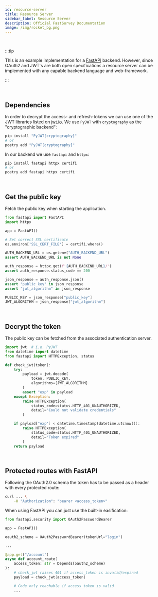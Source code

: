 ```yaml
---
id: resource-server
title: Resource Server
sidebar_label: Resource Server
description: Official FastSurvey Documentation
image: /img/rocket_bg.png
---
```


<br />

:::tip

This is an example implementation for a
[FastAPI](https://fastapi.tiangolo.com/) backend. However, since OAuth2 and
JWT's are both open specifications a resource server can be implemented with
any capable backend language and web-framework.

:::

<br />

## Dependencies

In order to decrypt the access- and refresh-tokens we can use one of the
JWT libraries listed on [jwt.io](https://jwt.io/). We use `PyJWT` with
`cryptography` as the "cryptographic backend":

```bash
pip install "PyJWT[cryptography]"
# or
poetry add "PyJWT[cryptography]"
```

In our backend we use `fastapi` and `httpx`:

```bash
pip install fastapi httpx certifi
# or
poetry add fastapi httpx certifi
```

<br />

## Get the public key

Fetch the public key when starting the application.

```python
from fastapi import FastAPI
import httpx

app = FastAPI()

# Set correct SSL certificate
os.environ['SSL_CERT_FILE'] = certifi.where()

AUTH_BACKEND_URL = os.getenv("AUTH_BACKEND_URL")
assert AUTH_BACKEND_URL is not None

auth_response = httpx.get(f'{AUTH_BACKEND_URL}/')
assert auth_response.status_code == 200

json_response = auth_response.json()
assert "public_key" in json_response
assert "jwt_algorithm" in json_response

PUBLIC_KEY = json_response["public_key"]
JWT_ALGORITHM = json_response["jwt_algorithm"]
```

<br />

## Decrypt the token

The public key can be fetched from the associated authentication server.

```python
import jwt  # i.e. PyJWT
from datetime import datetime
from fastapi import HTTPException, status

def check_jwt(token):
    try:
        payload = jwt.decode(
            token, PUBLIC_KEY,
            algorithms=[JWT_ALGORITHM]
        )
        assert "exp" in payload
    except Exception:
        raise HTTPException(
            status_code=status.HTTP_401_UNAUTHORIZED,
            detail="Could not validate credentials"
        )

    if payload["exp"] < datetime.timestamp(datetime.utcnow()):
        raise HTTPException(
            status_code=status.HTTP_401_UNAUTHORIZED,
            detail="Token expired"
        )
    return payload
```

<br />

## Protected routes with FastAPI

Following the OAuth2.0 schema the token has to be passed as a header with
every protected route:

```bash
curl ... \
    -H "Authorization": "bearer <access_token>"
```

When using FastAPI you can just use the built-in easification:

```python
from fastapi.security import OAuth2PasswordBearer

app = FastAPI()

oauth2_scheme = OAuth2PasswordBearer(tokenUrl="login")

...

@app.get("/account")
async def account_route(
    access_token: str = Depends(oauth2_scheme)
):
    # check_jwt raises 401 if access_token is invalid/expired
    payload = check_jwt(access_token)

    # Code only reachable if access_token is valid
    ...
```
